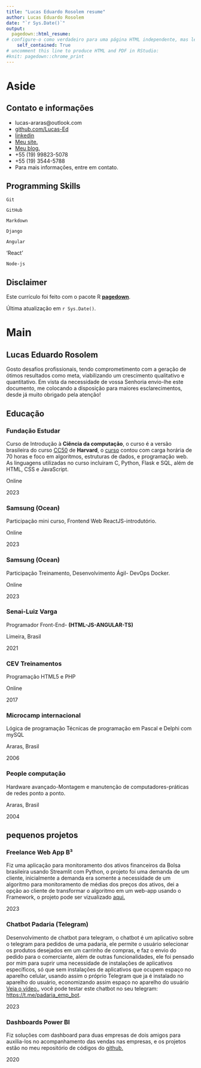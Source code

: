 ```yaml
---
title: "Lucas Eduardo Rosolem resume"
author: Lucas Eduardo Rosolem 
date: "`r Sys.Date()`"
output:
  pagedown::html_resume:
# configure-o como verdadeiro para uma página HTML independente, mas levará mais tempo para renderizar
    self_contained: True
# uncomment this line to produce HTML and PDF in RStudio:
#knit: pagedown::chrome_print
---
```


Aside
================================================================================


<!--![Lijia Yu](https://avatars1.githubusercontent.com/u/895125?s=400&v=4){width=80%}-->


Contato e informações {#contact}
--------------------------------------------------------------------------------

- <i class="fa fa-envelope"></i> lucas-araras@outlook.com
- <i class="fa fa-github"></i> [github.com/Lucas-Ed](https://bit.ly/2HcqU7j)
- <i class="fab fa-linkedin-in"></i> [linkedin](https://bit.ly/3cxTFI3)
- <i class="fa-solid fa-shop"></i> [Meu site.](https://bit.ly/3LqsyAh)
- <i class="fa-brands fa-blogger"></i> [Meu blog.](https://bit.ly/47reCiX)
- <i class="fa fa-phone"></i> +55 (19) 99823-5078
- <i class="fa fa-phone"></i> +55 (19) 3544-5788
- Para mais informações, entre em contato.


Programming Skills {#skills}
--------------------------------------------------------------------------------
<!--https://fontawesome.com/-->

<!--- ### Linguagens de programação--->

<i class="fas fa-code-branch"></i> `Git`

<i class="fab fa-github"></i> `GitHub`

<i class="fab fa-markdown"></i> `Markdown`

<i class="fa-brands fa-python"></i> `Django`

<i class="fa-brands fa-angular"></i> `Angular`

<i class="fa-brands fa-react"></i> 'React'

<!--<i class="fab fa-html5"></i> `HTML5`

<i class="fab fa-css3-alt"></i> `CSS`

<i class="fa-brands fa-square-js"></i> `JS`

<i class="fab fa-python"></i></i> `Python`-->

<i class="fa-brands fa-node"></i> `Node-js`

<!--<i class="fab fa-wordpress"></i> `Wordpress`


- ### Frameworks e bibliotecas


<i class="fa-brands fa-python"></i> `Django`

<i class="fa-brands fa-angular"></i> `Angular`

<i class="fa-brands fa-react"></i> 'React'


- ### Ferramentas de desenvolvimento

<i class="fa-brands fa-visual-studio-code"></i> `Visual Studio Code`

<i class="fab fa-r-project"></i> `R-studio`

<i class="fa-brands fa-docker"></i> `Docker`

<i class="fas fa-tachometer-alt"></i> `Powerbi`
--->

:::aside
<!--<i class="fas fa-download"></i>
[Download](https://github.com/Lucas-Ed/cv.github.io/blob/0726daaa2de91cb4038236db3ebfc146ed1f5d0b/Lucas%20Eduardo%20Rosolem.pdf)-->
:::

Disclaimer {#disclaimer}
--------------------------------------------------------------------------------


Este currículo foi feito com o pacote R [**pagedown**](https://github.com/rstudio/pagedown).

Última atualização em `r Sys.Date()`.



Main
================================================================================

Lucas Eduardo Rosolem {#title}
--------------------------------------------------------------------------------


Gosto desafios profissionais, tendo comprometimento com a geração de ótimos resultados como meta, viabilizando um crescimento qualitativo e quantitativo. Em vista da necessidade de vossa Senhoria envio-lhe este documento, me colocando a disposição para maiores esclarecimentos, desde já muito obrigado pela atenção! 


Educação {data-icon=graduation-cap data-concise=true}
--------------------------------------------------------------------------------

<!----### Centro universitário FHO Uniararas 
Bacharelado em Economia, interrompido

Araras, Brasil

2021--->

### Fundação Estudar
Curso de Introdução à **Ciência da computação**,
o curso é a versão brasileira do curso [CC50](https://bit.ly/48XIF2r) de **Harvard**,
o [curso](https://bit.ly/3Q6Kth2) contou com carga horária de 70 horas e foco em algoritmos, estruturas de dados, e programação web. As linguagens utilizadas no curso incluiram C, Python, Flask e SQL, além de HTML, CSS e JavaScript.

Online

2023

### Samsung (Ocean)
Participação mini curso,
Frontend Web ReactJS-introdutório.
<!--[certificado.](https://bit.ly/3tyiA9R)-->

Online

2023

### Samsung (Ocean)
Participação Treinamento,
Desenvolvimento Ágil- DevOps Docker.
<!--[certificado.](https://bit.ly/3QpPgKL)-->

Online

2023

### Senai-Luiz Varga
Programador Front-End-
**(HTML-JS-ANGULAR-TS)**

Limeira, Brasil

2021


### CEV Treinamentos
Programação HTML5 e PHP

Online

2017


<!---### Centro universitário FHO Uniararas
Minicurso-Matemática Financeira usando o Excel

Araras, Brasil

2016--->


<!--### Centro universitário FHO Uniararas
Minicurso-Cenário Economico e alocação de recursos

Araras, Brasil

2016-->


### Microcamp internacional

Lógica de programação
Técnicas de programação em Pascal e
Delphi com mySQL

Araras, Brasil

2006

### People computação

Hardware avançado-Montagem e manutenção de computadores-práticas de redes ponto a ponto. 

Araras, Brasil

2004


<!--Trabalhos voluntários {data-icon=chalkboard-teacher}
--------------------------------------------------------------------------------

<!---### Projeto Educação Financeira - Usina do Saber

Por meio da instituição onde faço graduação, promoveu para alunos da rede pública no bairro da Usina São João em araras.

Araras, Brasil

2018

### Monitoria

Atividades de monitoria na disciplina de Matemática para Economistas na própria graduação.

Araras, Brasil

2018-->

pequenos projetos  {data-icon=suitcase}
--------------------------------------------------------------------------------

### Freelance Web App B³
Fiz uma aplicação para monitoramento dos ativos financeiros da Bolsa brasileira usando Streamlit com Python, o projeto foi uma demanda de um cliente, inicialmente a demanda era somente a necessidade de um algoritmo para monitoramento de médias dos preços dos ativos, dei a opção ao cliente de transformar o algoritmo em um web-app usando o Framework, o projeto pode ser vizualizado [aqui.](https://bit.ly/3tEyRu5)


2023

### Chatbot Padaria (Telegram)
Desenvolvimento de chatbot para telegram, o chatbot é um aplicativo sobre o telegram para pedidos de uma padaria, ele permite o usuário selecionar os produtos desejados em um carrinho de compras, e faz o envio do pedido para o comerciante, além de outras funcionalidades, ele foi pensado por mim para suprir uma necessidade de instalações de aplicativos específicos, só que sem instalações de aplicativos que ocupem espaço no aparelho celular, usando assim o próprio Telegram que ja é instalado no aparelho do usuário, economizando assim espaço no aparelho do usuário  [Veja o vídeo.](https://bit.ly/3L9uyNd), você pode testar este chatbot no seu telegram: [https://t.me/padaria_emp_bot](https://t.me/padaria_emp_bot).


2023

### Dashboards Power BI
Fiz soluções com dashboard para duas empresas de dois amigos para auxilia-los no acompanhamento das vendas nas empresas, e os projetos estão no meu repositório de códigos do [github.](https://bit.ly/3wn4EfE)


2020




